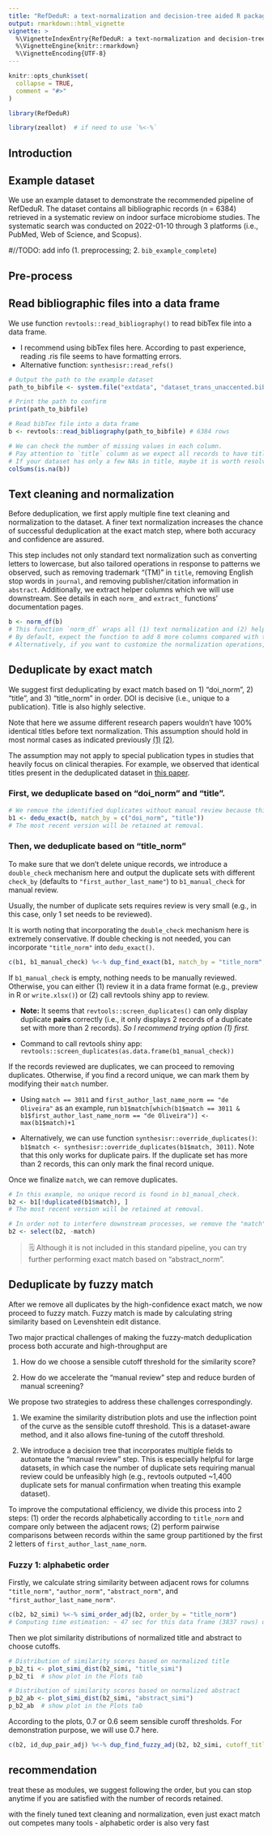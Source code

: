 ```yaml
---
title: "RefDeduR: a text-normalization and decision-tree aided R package enabling accurate and high-throughput reference deduplication for large datasets"
output: rmarkdown::html_vignette
vignette: >
  %\VignetteIndexEntry{RefDeduR: a text-normalization and decision-tree aided R package enabling accurate and high-throughput reference deduplication for large datasets}
  %\VignetteEngine{knitr::rmarkdown}
  %\VignetteEncoding{UTF-8}
---
```


```r
knitr::opts_chunk$set(
  collapse = TRUE,
  comment = "#>"
)
```

```r
library(RefDeduR)

library(zeallot)  # if need to use `%<-%`
```

## Introduction

## Example dataset

We use an example dataset to demonstrate the recommended pipeline of RefDeduR. The dataset contains all bibliographic records (n = 6384) retrieved in a systematic review on indoor surface microbiome studies. The systematic search was conducted on 2022-01-10 through 3 platforms (i.e., PubMed, Web of Science, and Scopus).

#//TODO: add info (1. preprocessing; 2. `bib_example_complete`)

## Pre-process

## Read bibliographic files into a data frame

We use function `revtools::read_bibliography()` to read bibTex file into a data frame.

-   I recommend using bibTex files here. According to past experience, reading .ris file seems to have formatting errors.
-   Alternative function: `synthesisr::read_refs()`

```r
# Output the path to the example dataset
path_to_bibfile <- system.file("extdata", "dataset_trans_unaccented.bib", package = "RefDeduR")

# Print the path to confirm
print(path_to_bibfile)

# Read bibTex file into a data frame
b <- revtools::read_bibliography(path_to_bibfile) # 6384 rows

# We can check the number of missing values in each column.
# Pay attention to `title` column as we expect all records to have titles.
# If your dataset has only a few NAs in title, maybe it is worth resolving the missing values manually. If your dataset has a substantial number of NAs in title (according to our experience, this is extremely rare), consider sub-setting the dataset and deduplicating separately.
colSums(is.na(b))
```

## Text cleaning and normalization

Before deduplication, we first apply multiple fine text cleaning and normalization to the dataset. A finer text normalization increases the chance of successful deduplication at the exact match step, where both accuracy and confidence are assured.

This step includes not only standard text normalization such as converting letters to lowercase, but also tailored operations in response to patterns we observed, such as removing trademark "(TM)" in `title`, removing English stop words in `journal`, and removing publisher/citation information in `abstract`. Additionally, we extract helper columns which we will use downstream. See details in each `norm_` and `extract_` functions' documentation pages.

```r
b <- norm_df(b)
# This function `norm_df` wraps all (1) text normalization and (2) helper field extraction that are needed.
# By default, expect the function to add 8 more columns compared with the original data frame.
# Alternatively, if you want to customize the normalization operations, refer to its sub-functions by `?norm_df` or hack the source code.
```

## Deduplicate by exact match

We suggest first deduplicating by exact match based on 1) "doi_norm", 2) "title", and 3) "title_norm" in order. DOI is decisive (i.e., unique to a publication). Title is also highly selective.

Note that here we assume different research papers wouldn't have 100% identical titles before text normalization. This assumption should hold in most normal cases as indicated previously [(1)](https://cran.r-project.org/web/packages/synthesisr/vignettes/synthesisr_vignette.html) [(2)](https://www.researchgate.net/post/Is-it-possible-to-publish-an-article-with-nearly-similar-title-of-a-previously-published-one).

The assumption may not apply to special publication types in studies that heavily focus on clinical therapies. For example, we observed that identical titles present in the deduplicated dataset in [this paper](https://systematicreviewsjournal.biomedcentral.com/articles/10.1186/s13643-021-01583-y#Sec2).

### First, we deduplicate based on "doi_norm" and "title".

```r
# We remove the identified duplicates without manual review because this is fairly conservative.
b1 <- dedu_exact(b, match_by = c("doi_norm", "title"))
# The most recent version will be retained at removal.
```

### Then, we deduplicate based on "title_norm"

To make sure that we don't delete unique records, we introduce a `double_check` mechanism here and output the duplicate sets with different `check_by` (defaults to `"first_author_last_name"`) to `b1_manual_check` for manual review.

Usually, the number of duplicate sets requires review is very small (e.g., in this case, only 1 set needs to be reviewed).

It is worth noting that incorporating the `double_check` mechanism here is extremely conservative. If double checking is not needed, you can incorporate `"title_norm"` into `dedu_exact()`.

```r
c(b1, b1_manual_check) %<-% dup_find_exact(b1, match_by = "title_norm", double_check = TRUE, check_by = "first_author_last_name_norm")  # Syntax %<-% must be used in this case to have the function return 2 data frames.
```

If `b1_manual_check` is empty, nothing needs to be manually reviewed. Otherwise, you can either (1) review it in a data frame format (e.g., preview in R or `write.xlsx()`) or (2) call revtools shiny app to review.

-   **Note:** It seems that `revtools::screen_duplicates()` can only display duplicate **pairs** correctly (i.e., it only displays 2 records of a duplicate set with more than 2 records). *So I recommend trying option (1) first.*

-   Command to call revtools shiny app: `revtools::screen_duplicates(as.data.frame(b1_manual_check))`

If the records reviewed are duplicates, we can proceed to removing duplicates. Otherwise, if you find a record unique, we can mark them by modifying their `match` number.

-   Using `match == 3011` and `first_author_last_name_norm == "de Oliveira"` as an example, run `b1$match[which(b1$match == 3011 & b1$first_author_last_name_norm == "de Oliveira")] <- max(b1$match)+1`

-   Alternatively, we can use function `synthesisr::override_duplicates()`: `b1$match <- synthesisr::override_duplicates(b1$match, 3011)`. Note that this only works for duplicate pairs. If the duplicate set has more than 2 records, this can only mark the final record unique.

Once we finalize `match`, we can remove duplicates.

```r
# In this example, no unique record is found in b1_manual_check.
b2 <- b1[!duplicated(b1$match), ]
# The most recent version will be retained at removal.

# In order not to interfere downstream processes, we remove the "match" column
b2 <- select(b2, -match)
```

> 🗒️ Although it is not included in this standard pipeline, you can try further performing exact match based on "abstract_norm".

## Deduplicate by fuzzy match

After we remove all duplicates by the high-confidence exact match, we now proceed to fuzzy match. Fuzzy match is made by calculating string similarity based on Levenshtein edit distance.

Two major practical challenges of making the fuzzy-match deduplication process both accurate and high-throughput are

1.  How do we choose a sensible cutoff threshold for the similarity score?

2.  How do we accelerate the "manual review" step and reduce burden of manual screening?

We propose two strategies to address these challenges correspondingly.

1.  We examine the similarity distribution plots and use the inflection point of the curve as the sensible cutoff threshold. This is a dataset-aware method, and it also allows fine-tuning of the cutoff threshold.

2.  We introduce a decision tree that incorporates multiple fields to automate the "manual review" step. This is especially helpful for large datasets, in which case the number of duplicate sets requiring manual review could be unfeasibly high (e.g., revtools outputed \~1,400 duplicate sets for manual confirmation when treating this example dataset).

To improve the computational efficiency, we divide this process into 2 steps: (1) order the records alphabetically according to `title_norm` and compare only between the adjacent rows; (2) perform pairwise comparisons between records within the same group partitioned by the first 2 letters of `first_author_last_name_norm`.

### Fuzzy 1: alphabetic order

Firstly, we calculate string similarity between adjacent rows for columns `"title_norm"`, `"author_norm"`, `"abstract_norm"`, and `"first_author_last_name_norm"`.

```r
c(b2, b2_simi) %<-% simi_order_adj(b2, order_by = "title_norm")
# Computing time estimation: ~ 47 sec for this data frame (3837 rows) on a Macbook Pro (Apple M1 Pro chip basic model, memory: 16 GB).
```

Then we plot similarity distributions of normalized title and abstract to choose cutoffs.

```r
# Distribution of similarity scores based on normalized title
p_b2_ti <- plot_simi_dist(b2_simi, "title_simi")
p_b2_ti  # show plot in the Plots tab

# Distribution of similarity scores based on normalized abstract
p_b2_ab <- plot_simi_dist(b2_simi, "abstract_simi")
p_b2_ab  # show plot in the Plots tab
```

According to the plots, 0.7 or 0.6 seem sensible curoff thresholds. For demonstration purpose, we will use 0.7 here.

```r
c(b2, id_dup_pair_adj) %<-% dup_find_fuzzy_adj(b2, b2_simi, cutoff_title = 0.7, cutoff_abstract = 0.7)


```

## recommendation

treat these as modules, we suggest following the order, but you can stop anytime if you are satisfied with the number of records retained.

with the finely tuned text cleaning and normalization, even just exact match out competes many tools - alphabetic order is also very fast
